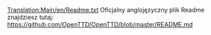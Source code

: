[[Translation:Main/en/Readme.txt]]
Oficjalny anglojęzyczny plik Readme znajdziesz tutaj: https://github.com/OpenTTD/OpenTTD/blob/master/README.md